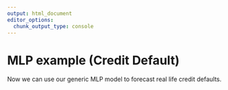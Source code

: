 ```yaml
---
output: html_document
editor_options: 
  chunk_output_type: console
---
```


# MLP example (Credit Default)
Now we can use our generic MLP model to forecast real life credit defaults.




